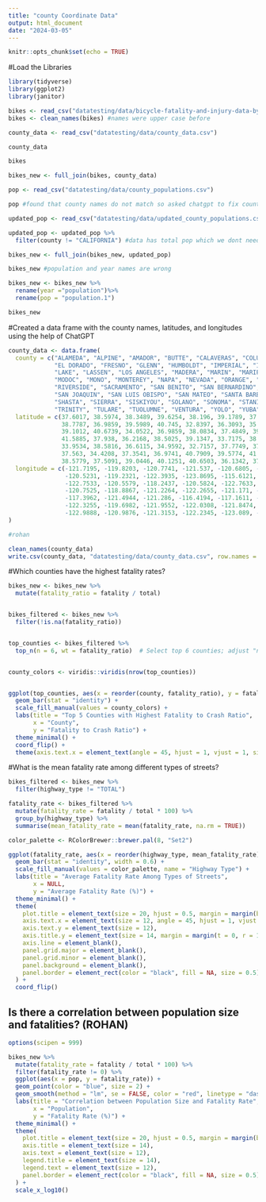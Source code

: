 ```yaml
---
title: "county Coordinate Data"
output: html_document
date: "2024-03-05"
---
```


```r
knitr::opts_chunk$set(echo = TRUE)
```

#Load the Libraries
```r
library(tidyverse)
library(ggplot2)
library(janitor)
```

```r
bikes <- read_csv("datatesting/data/bicycle-fatality-and-injury-data-by-county.csv")
bikes <- clean_names(bikes) #names were upper case before
```

```r
county_data <- read_csv("datatesting/data/county_data.csv")
```
```r
county_data
```
```r
bikes
```

```r
bikes_new <- full_join(bikes, county_data)
```
```r
pop <- read_csv("datatesting/data/county_populations.csv")
```
```r
pop #found that county names do not match so asked chatgpt to fix county names
```

```r
updated_pop <- read_csv("datatesting/data/updated_county_populations.csv")
```
```r
updated_pop <- updated_pop %>%
  filter(county != "CALIFORNIA") #data has total pop which we dont need
```

```r
bikes_new <- full_join(bikes_new, updated_pop)
```
```r
bikes_new #population and year names are wrong
```

```r
bikes_new <- bikes_new %>%
  rename(year ="population")%>%
  rename(pop = "population.1")
```

```r
bikes_new
```

#Created a data frame with the county names, latitudes, and longitudes using the help of ChatGPT
```r
county_data <- data.frame(
  county = c("ALAMEDA", "ALPINE", "AMADOR", "BUTTE", "CALAVERAS", "COLUSA", "CONTRA COSTA", "DEL NORTE",
             "EL DORADO", "FRESNO", "GLENN", "HUMBOLDT", "IMPERIAL", "INYO", "KERN", "KINGS",
             "LAKE", "LASSEN", "LOS ANGELES", "MADERA", "MARIN", "MARIPOSA", "MENDOCINO", "MERCED",
             "MODOC", "MONO", "MONTEREY", "NAPA", "NEVADA", "ORANGE", "PLACER", "PLUMAS",
             "RIVERSIDE", "SACRAMENTO", "SAN BENITO", "SAN BERNARDINO", "SAN DIEGO", "SAN FRANCISCO",
             "SAN JOAQUIN", "SAN LUIS OBISPO", "SAN MATEO", "SANTA BARBARA", "SANTA CLARA", "SANTA CRUZ",
             "SHASTA", "SIERRA", "SISKIYOU", "SOLANO", "SONOMA", "STANISLAUS", "SUTTER", "TEHAMA",
             "TRINITY", "TULARE", "TUOLUMNE", "VENTURA", "YOLO", "YUBA"),
  latitude = c(37.6017, 38.5974, 38.3489, 39.6254, 38.196, 39.1789, 37.9191, 41.7435,
               38.7787, 36.9859, 39.5989, 40.745, 32.8397, 36.3093, 35.3433, 36.0741,
               39.1012, 40.6739, 34.0522, 36.9859, 38.0834, 37.4849, 39.5501, 37.2083,
               41.5885, 37.938, 36.2168, 38.5025, 39.1347, 33.7175, 38.9045, 40.0036,
               33.9534, 38.5816, 36.6115, 34.9592, 32.7157, 37.7749, 37.9577, 35.3102,
               37.563, 34.4208, 37.3541, 36.9741, 40.7909, 39.5774, 41.6639, 38.3105,
               38.5779, 37.5091, 39.0446, 40.1251, 40.6503, 36.1342, 37.8675, 34.3705, 38.7646, 39.2547),
  longitude = c(-121.7195, -119.8203, -120.7741, -121.537, -120.6805, -122.2342, -121.9283, -123.8974,
                -120.5231, -119.2321, -122.3935, -123.8695, -115.6121, -117.546, -118.7278, -119.8155,
                -122.7533, -120.5579, -118.2437, -120.5824, -122.7633, -119.9663, -123.4384, -120.6977,
                -120.7525, -118.8867, -121.2264, -122.2655, -121.171, -117.8311, -121.1448, -120.8393,
                -117.3962, -121.4944, -121.286, -116.4194, -117.1611, -122.4194, -121.2908, -120.4358,
                -122.3255, -119.6982, -121.9552, -122.0308, -121.8474, -120.5211, -122.545, -121.9018,
                -122.9888, -120.9876, -121.3153, -122.2345, -123.089, -118.8597, -120.2602, -119.1391, -121.9018, -121.3999)
)

#rohan
```

```r
clean_names(county_data)
write.csv(county_data, "datatesting/data/county_data.csv", row.names = F) #kevin
```

#Which counties have the highest fatality rates?
```r

bikes_new <- bikes_new %>%
  mutate(fatality_ratio = fatality / total)


bikes_filtered <- bikes_new %>%
  filter(!is.na(fatality_ratio))


top_counties <- bikes_filtered %>%
  top_n(n = 6, wt = fatality_ratio)  # Select top 6 counties; adjust "n" as needed


county_colors <- viridis::viridis(nrow(top_counties))


ggplot(top_counties, aes(x = reorder(county, fatality_ratio), y = fatality_ratio, fill = county)) +
  geom_bar(stat = "identity") +
  scale_fill_manual(values = county_colors) + 
  labs(title = "Top 5 Counties with Highest Fatality to Crash Ratio",
       x = "County",
       y = "Fatality to Crash Ratio") +
  theme_minimal() +
  coord_flip() +
  theme(axis.text.x = element_text(angle = 45, hjust = 1, vjust = 1, size = 8))  

```

#What is the mean fatality rate among different types of streets?
```r
bikes_filtered <- bikes_new %>%
  filter(highway_type != "TOTAL")

fatality_rate <- bikes_filtered %>%
  mutate(fatality_rate = fatality / total * 100) %>%
  group_by(highway_type) %>%
  summarise(mean_fatality_rate = mean(fatality_rate, na.rm = TRUE))

color_palette <- RColorBrewer::brewer.pal(8, "Set2")

ggplot(fatality_rate, aes(x = reorder(highway_type, mean_fatality_rate), y = mean_fatality_rate, fill = highway_type)) +
  geom_bar(stat = "identity", width = 0.6) +  
  scale_fill_manual(values = color_palette, name = "Highway Type") +  
  labs(title = "Average Fatality Rate Among Types of Streets",
       x = NULL,  
       y = "Average Fatality Rate (%)") +
  theme_minimal() +  
  theme(
    plot.title = element_text(size = 20, hjust = 0.5, margin = margin(b = 20)), 
    axis.text.x = element_text(size = 12, angle = 45, hjust = 1, vjust = 1),  
    axis.text.y = element_text(size = 12),  
    axis.title.y = element_text(size = 14, margin = margin(t = 0, r = 10)),  
    axis.line = element_blank(),  
    panel.grid.major = element_blank(),  
    panel.grid.minor = element_blank(),  
    panel.background = element_blank(),  
    panel.border = element_rect(color = "black", fill = NA, size = 0.5) 
  ) +
  coord_flip()  
```

## Is there a correlation between population size and fatalities? (ROHAN) 
```r
options(scipen = 999)

bikes_new %>%
  mutate(fatality_rate = fatality / total * 100) %>%
  filter(fatality_rate != 0) %>%
  ggplot(aes(x = pop, y = fatality_rate)) +
  geom_point(color = "blue", size = 2) +  
  geom_smooth(method = "lm", se = FALSE, color = "red", linetype = "dashed", size = 0.85) + 
  labs(title = "Correlation between Population Size and Fatality Rate",
       x = "Population",
       y = "Fatality Rate (%)") +
  theme_minimal() +
  theme(
    plot.title = element_text(size = 20, hjust = 0.5, margin = margin(b = 20)),  
    axis.title = element_text(size = 14),  
    axis.text = element_text(size = 12),  
    legend.title = element_text(size = 14), 
    legend.text = element_text(size = 12), 
    panel.border = element_rect(color = "black", fill = NA, size = 0.5)  
  ) +
  scale_x_log10()

```







